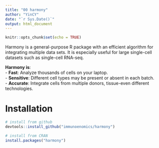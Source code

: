 ```yaml
---
title: "00 harmony"
author: "YinCY"
date: "`r Sys.Date()`"
output: html_document
---
```


```r
knitr::opts_chunk$set(echo = TRUE)
```

Harmony is a general-purpose R package with an efficient algorithm for integrating multiple data sets. It is especially useful for large single-cell datasets such as single-cell RNA-seq.  

**Harmony is**:  
- **Fast**: Analyze thousands of cells on your laptop.  
- **Sensitive**: Different cell types may be present or absent in each batch.  
- **Accurate**: Integrate cells from multiple donors, tissue-even different technologies.  

# Installation
```r
# install from github
devtools::install_github("immunoenomics/harmony")

# install from CRAN
install.packages("harmony")
```














